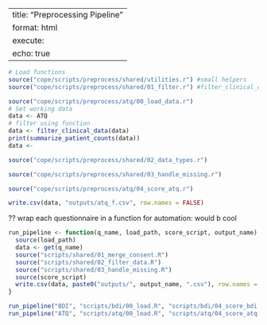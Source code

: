 
---
title: "Preprocessing Pipeline"
format: html
execute:
  echo: true
---

```r
# Load functions
source("cope/scripts/preprocess/shared/utilities.r") #small helpers
source("cope/scripts/preprocess/shared/01_filter.r") #filter_clinical_data
```

```r
source("cope/scripts/preprocess/atq/00_load_data.r")
# Set working data
data <- ATQ
# filter using function
data <- filter_clinical_data(data)
print(summarize_patient_counts(data))
data <- 

source("cope/scripts/preprocess/shared/02_data_types.r")

source("cope/scripts/preprocess/shared/03_handle_missing.r")

source("cope/scripts/preprocess/atq/04_score_atq.r")

write.csv(data, "outputs/atq_f.csv", row.names = FALSE)

```

?? wrap each questionnaire in a function for automation: would b cool

```r
run_pipeline <- function(q_name, load_path, score_script, output_name) {
  source(load_path)
  data <- get(q_name)
  source("scripts/shared/01_merge_consent.R")
  source("scripts/shared/02_filter_data.R")
  source("scripts/shared/03_handle_missing.R")
  source(score_script)
  write.csv(data, paste0("outputs/", output_name, ".csv"), row.names = FALSE)
}

run_pipeline("BDI", "scripts/bdi/00_load.R", "scripts/bdi/04_score_bdi.R", "bdi_f")
run_pipeline("ATQ", "scripts/atq/00_load.R", "scripts/atq/04_score_atq.R", "atq_f")
```